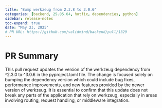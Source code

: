 ```yaml
---
title: "Bump werkzeug from 2.3.8 to 3.0.6"
categories: [backend, 25.05.04, hotfix, dependencies, python]
sidebar: release-notes
toc-expand: true
date: "May 23, 2025"
# PR URL: https://github.com/validmind/backend/pull/1329
---
```

# PR Summary
This pull request updates the version of the werkzeug dependency from ^2.3.0 to ^3.0.6 in the pyproject.toml file. The change is focused solely on bumping the dependency version which could include bug fixes, performance improvements, and new features provided by the newer version of werkzeug. It is essential to confirm that this update does not break any parts of the application that rely on werkzeug, especially in areas involving routing, request handling, or middleware integration.